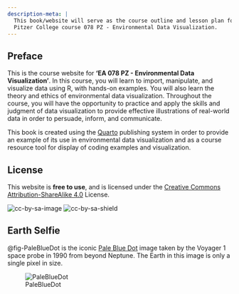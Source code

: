 ```yaml
---
description-meta: |
  This book/website will serve as the course outline and lesson plan for the 2022 
  Pitzer College course 078 PZ - Environmental Data Visualization.  
---
```


## Preface {.unnumbered}

This is the course website for **'EA 078 PZ - Environmental Data Visualization'**. In this course,
you will learn to import, manipulate, and visualize data using R, with hands-on 
examples. You will also learn the theory and ethics of environmental data visualization. Throughout the course, you will have the opportunity to practice and 
apply the skills and judgment of data visualization to provide effective illustrations
of real-world data in order to persuade, inform, and communicate.

::: {.callout-note appearance="simple"}
This book is created using the [Quarto](https://quarto.org) publishing system in 
order to provide an example of its use in environmental data visualization and 
as a course resource tool for display of coding examples and visualization.
:::

## License

This website is **free to use**, and is licensed under the [Creative Commons Attribution-ShareAlike 4.0](https://creativecommons.org/licenses/by-sa/4.0/) License. 

![cc-by-sa-image](https://licensebuttons.net/l/by-sa/4.0/88x31.png)
![cc-by-sa-shield](https://img.shields.io/badge/License-CC%20BY--SA%204.0-lightgrey.svg)

## Earth Selfie

@fig-PaleBlueDot is the iconic [Pale Blue Dot](https://solarsystem.nasa.gov/resources/536/voyager-1s-pale-blue-dot/) image taken by the Voyager 1 space probe in 1990 from beyond Neptune.  The Earth in this image is only a single pixel in size. 

![PaleBlueDot](images/paleBlueDot.jpg){#fig-PaleBlueDot}